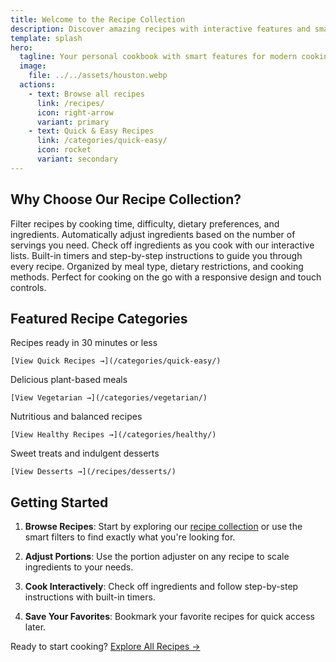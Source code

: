 ```yaml
---
title: Welcome to the Recipe Collection
description: Discover amazing recipes with interactive features and smart filtering.
template: splash
hero:
  tagline: Your personal cookbook with smart features for modern cooking!
  image:
    file: ../../assets/houston.webp
  actions:
    - text: Browse all recipes
      link: /recipes/
      icon: right-arrow
      variant: primary
    - text: Quick & Easy Recipes
      link: /categories/quick-easy/
      icon: rocket
      variant: secondary
---
```



## Why Choose Our Recipe Collection?

<CardGrid>
  <Card title="🔍 Smart Filtering">
    Filter recipes by cooking time, difficulty, dietary preferences, and ingredients.
  </Card>
  <Card title="📏 Portion Adjustment">
    Automatically adjust ingredients based on the number of servings you need.
  </Card>
  <Card title="✅ Interactive Ingredients">
    Check off ingredients as you cook with our interactive lists.
  </Card>
  <Card title="⏱️ Cooking Timers">
    Built-in timers and step-by-step instructions to guide you through every recipe.
  </Card>
  <Card title="🏷️ Smart Categories">
    Organized by meal type, dietary restrictions, and cooking methods.
  </Card>
  <Card title="📱 Mobile Friendly">
    Perfect for cooking on the go with a responsive design and touch controls.
  </Card>
</CardGrid>

## Featured Recipe Categories

<CardGrid>
  <Card title="⚡ Quick & Easy">
    Recipes ready in 30 minutes or less
    
    [View Quick Recipes →](/categories/quick-easy/)
  </Card>
  <Card title="🌱 Vegetarian">
    Delicious plant-based meals
    
    [View Vegetarian →](/categories/vegetarian/)
  </Card>
  <Card title="💚 Healthy">
    Nutritious and balanced recipes
    
    [View Healthy Recipes →](/categories/healthy/)
  </Card>
  <Card title="🍰 Desserts">
    Sweet treats and indulgent desserts
    
    [View Desserts →](/recipes/desserts/)
  </Card>
</CardGrid>

## Getting Started

1. **Browse Recipes**: Start by exploring our [recipe collection](/recipes/) or use the smart filters to find exactly what you're looking for.

2. **Adjust Portions**: Use the portion adjuster on any recipe to scale ingredients to your needs.

3. **Cook Interactively**: Check off ingredients and follow step-by-step instructions with built-in timers.

4. **Save Your Favorites**: Bookmark your favorite recipes for quick access later.

Ready to start cooking? [Explore All Recipes →](/recipes/)
